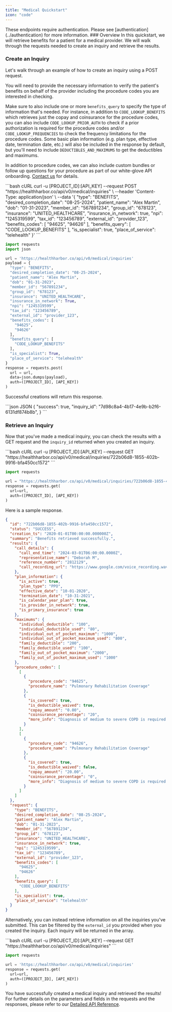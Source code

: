 ```yaml
---
title: "Medical Quickstart"
icon: "code"
---
```


<Warning>
  These endpoints require authentication. Please see
  [authentication](../authentication) for more information.
</Warning>
### Overview
In this quickstart, we will retrieve benefits for a patient for a medical provider. We will walk through the requests needed to create an inquiry and retrieve the results.

### Create an Inquiry

Let's walk through an example of how to create an inquiry using a POST request.

You will need to provide the necessary information to verify the patient's benefits on behalf of the provider including the procedure codes you are interested in checking.

Make sure to also include one or more `benefits_query` to specify the type of information that's needed. For instance, in addition to `CODE_LOOKUP_BENEFITS` which retrieves just the copay and coinsurance for the procedure codes, you can also include `CODE_LOOKUP_PRIOR_AUTH` to check if a prior authorization is required for the procedure codes and/or `CODE_LOOKUP_FREQUENCIES` to check the frequency limitations for the procedure codes. Some basic plan information (e.g. plan type, effective date, termination date, etc.) will also be included in the response by default, but you'll need to include `DEDUCTIBLES_AND_MAXIMUMS` to get the deductibles and maximums.

<Note> In addition to procedure codes, we can also include custom bundles or follow up questions for your procedure as part of our white-glove API onboarding. [Contact us](mailto:alan@healthharbor.co) for details. </Note>

<CodeGroup>
```bash cURL
curl -u [PROJECT_ID]:[API_KEY] --request POST "https://healthharbor.co/api/v0/medical/inquiries" \
  --header 'Content-Type: application/json' \
  --data '{
    "type": "BENEFITS",
    "desired_completion_date": "08-25-2024",
    "patient_name": "Alex Martin",
    "dob": "01-31-2023",
    "member_id": "567891234",
    "group_id": "678123",
    "insurance": "UNITED_HEALTHCARE",
    "insurance_in_network": true,
    "npi": "1245319599",
    "tax_id": "123456789",
    "external_id": "provider_123",
    "benefits_codes": [
      "94625",
      "94626"
    ],
    "benefits_query": [
      "CODE_LOOKUP_BENEFITS"
    ],
    "is_specialist": true,
    "place_of_service": "telehealth"
}'
```

```python Python
import requests
import json

url = 'https://healthharbor.co/api/v0/medical/inquiries'
payload = {
  "type": "BENEFITS",
  "desired_completion_date": "08-25-2024",
  "patient_name": "Alex Martin",
  "dob": "01-31-2023",
  "member_id": "567891234",
  "group_id": "678123",
  "insurance": "UNITED_HEALTHCARE",
  "insurance_in_network": True,
  "npi": "1245319599",
  "tax_id": "123456789",
  "external_id": "provider_123",
  "benefits_codes": [
    "94625",
    "94626"
  ],
  "benefits_query": [
    "CODE_LOOKUP_BENEFITS"
  ],
  "is_specialist": True,
  "place_of_service": "telehealth"
}
response = requests.post(
  url = url,
  data=json.dumps(payload),
  auth=([PROJECT_ID], [API_KEY])
)
```

</CodeGroup>

Successful creations will return this response.

<CodeGroup>
```json JSON
{
  "success": true,
  "inquiry_id": "7d98c8a4-4b17-4e9b-b2f6-6131df874b8b",
}
```
</CodeGroup>

### Retrieve an Inquiry

Now that you've made a medical inquiry, you can check the results with a GET request and the `inquiry_id` returned when you created an inquiry.

<CodeGroup>
```bash cURL
curl -u [PROJECT_ID]:[API_KEY] --request GET "https://healthharbor.co/api/v0/medical/inquiries/722b06d8-1855-402b-9916-bfa450cc1572"
```

```python Python
import requests

url = "https://healthharbor.co/api/v0/medical/inquiries/722b06d8-1855-402b-9916-bfa450cc1572"
response = requests.get(
  url=url,
  auth=([PROJECT_ID], [API_KEY])
)
```

</CodeGroup>

Here is a sample response.

```json JSON
{
  "id": "722b06d8-1855-402b-9916-bfa450cc1572",
  "status": "SUCCESS",
  "creation_ts": "2020-01-01T00:00:00.000000Z",
  "summary": "Benefits retrieved successfully.",
  "results": {
    "call_details": {
      "call_end_time": "2024-03-01T06:00:00.0000Z",
      "representative_name": "Deborah M",
      "reference_number": "2812129",
      "call_recording_url": "https://www.google.com/voice_recording.wav"
    },
    "plan_information": {
      "is_active": true,
      "plan_type": "PPO",
      "effective_date": "10-01-2020",
      "termination_date": "10-31-2021",
      "is_calendar_year_plan": true,
      "is_provider_in_network": true,
      "is_primary_insurance": true
    },
    "maximums": {
      "individual_deductible": "100",
      "individual_deductible_used": "80",
      "individual_out_of_pocket_maximum": "1000",
      "individual_out_of_pocket_maximum_used": "800",
      "family_deductible": "200",
      "family_deductible_used": "100",
      "family_out_of_pocket_maximum": "2000",
      "family_out_of_pocket_maximum_used": "1000"
    },
    "procedure_codes": [
      [
        {
          "procedure_code": "94625",
          "procedure_name": "Pulmonary Rehabilitation Coverage"
        },
        {
          "is_covered": true,
          "is_deductible_waived": true,
          "copay_amount": "0.00",
          "coinsurance_percentage": "20",
          "more_info": "Diagnosis of medium to severe COPD is required for coverage."
        }
      ],
      [
        {
          "procedure_code": "94626",
          "procedure_name": "Pulmonary Rehabilitation Coverage"
        },
        {
          "is_covered": true,
          "is_deductible_waived": false,
          "copay_amount": "20.00",
          "coinsurance_percentage": "0",
          "more_info": "Diagnosis of medium to severe COPD is required for coverage."
        }
      ]
    ]
  },
  "request": {
    "type": "BENEFITS",
    "desired_completion_date": "08-25-2024",
    "patient_name": "Alex Martin",
    "dob": "01-31-2023",
    "member_id": "567891234",
    "group_id": "678123",
    "insurance": "UNITED_HEALTHCARE",
    "insurance_in_network": true,
    "npi": "1245319599",
    "tax_id": "123456789",
    "external_id": "provider_123",
    "benefits_codes": [
      "94625",
      "94626"
    ],
    "benefits_query": [
      "CODE_LOOKUP_BENEFITS"
    ],
    "is_specialist": true,
    "place_of_service": "telehealth"
  }
}
```

Alternatively, you can instead retrieve information on all the inquiries you've submitted. This can be filtered by the `external_id` you provided when you created the inquiry. Each inquiry will be returned in the array.

<CodeGroup>
```bash cURL
curl -u [PROJECT_ID]:[API_KEY] --request GET "https://healthharbor.co/api/v0/medical/inquiries"
```

```python Python
import requests

url = 'https://healthharbor.co/api/v0/medical/inquiries'
response = requests.get(
  url=url,
  auth=([PROJECT_ID], [API_KEY])
)
```

</CodeGroup>

You have successfully created a medical inquiry and retrieved the results! For further details on the parameters and fields in the requests and the responses, please refer to our [Detailed API Reference](endpoint/create-medical-inquiry).
